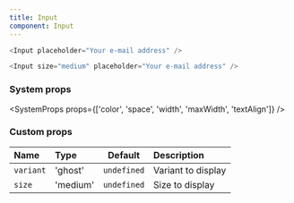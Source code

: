 ```yaml
---
title: Input
component: Input
---
```


```js live=true
<Input placeholder="Your e-mail address" />
```

```js live=true
<Input size="medium" placeholder="Your e-mail address" />
```

### System props

<SystemProps props={['color', 'space', 'width', 'maxWidth', 'textAlign']} />

### Custom props

| Name      | Type     |   Default   | Description        |
| :-------- | :------- | :---------: | :----------------- |
| `variant` | 'ghost'  | `undefined` | Variant to display |
| `size`    | 'medium' | `undefined` | Size to display    |
